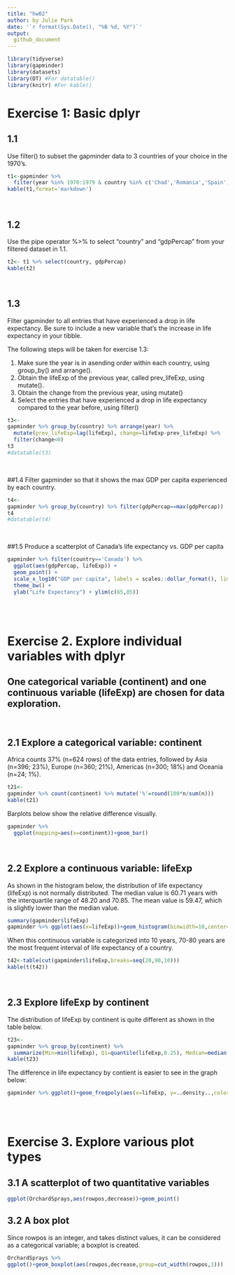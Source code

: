 ```yaml
---
title: "hw02"
author: by Julie Park
date: '`r format(Sys.Date(), "%B %d, %Y")`'
output: 
  github_document
---
```



```r
library(tidyverse)
library(gapminder)
library(datasets)
library(DT) #For datatable()
library(knitr) #For kable()
```

# Exercise 1: Basic dplyr
## 1.1 
Use filter() to subset the gapminder data to 3 countries of your choice in the 1970's.

```r
t1<-gapminder %>% 
  filter(year %in% 1970:1979 & country %in% c('Chad','Romania','Spain'))
kable(t1,format='markdown')
```

<br/>

## 1.2 
Use the pipe operator %>% to select "country" and "gdpPercap" from your filtered dataset in 1.1.

```r
t2<- t1 %>% select(country, gdpPercap)
kable(t2)
```

<br/>

## 1.3 
Filter gapminder to all entries that have experienced a drop in life expectancy. Be sure to include a new variable that's the increase in life expectancy in your tibble. 

The following steps will be taken for exercise 1.3:

1. Make sure the year is in asending order within each country, using group_by() and arrange().
2. Obtain the lifeExp of the previous year, called prev_lifeExp, using mutate().
3. Obtain the change from the previous year, using mutate()
4. Select the entries that have experienced a drop in life expectancy compared to the year before, using filter()
```r
t3<-
gapminder %>% group_by(country) %>% arrange(year) %>% 
  mutate(prev_lifeExp=lag(lifeExp), change=lifeExp-prev_lifeExp) %>% 
  filter(change<0)
t3
#datatable(t3)
```

<br/>

##1.4 
Filter gapminder so that it shows the max GDP per capita experienced by each country.

```r
t4<-
gapminder %>% group_by(country) %>% filter(gdpPercap==max(gdpPercap))
t4
#datatable(t4)
```


</br>

##1.5 
Produce a scatterplot of Canada's life expectancy vs. GDP per capita

```r
gapminder %>% filter(country=='Canada') %>% 
  ggplot(aes(gdpPercap, lifeExp)) +
  geom_point() +
  scale_x_log10("GDP per capita", labels = scales::dollar_format(), limits=c(10000,40000)) +
  theme_bw() +
  ylab("Life Expectancy") + ylim(c(65,85))
```

<br/><br/>

# Exercise 2. Explore individual variables with dplyr
## One categorical variable (continent) and one continuous variable (lifeExp) are chosen for data exploration.
<br/>

## 2.1 Explore a categorical variable: continent
Africa counts 37% (n=624 rows) of the data entries, followed by Asia (n=396; 23%), Europe (n=360; 21%), Americas (n=300; 18%) and Oceania (n=24; 1%).

```r
t21<-
gapminder %>% count(continent) %>% mutate('%'=round(100*n/sum(n))) 
kable(t21)
```

Barplots below show the relative difference visually.
```r
gapminder %>% 
  ggplot(mapping=aes(x=continent))+geom_bar()

```


<br/>

## 2.2 Explore a continuous variable: lifeExp
As shown in the histogram below, the distribution of life expectancy (lifeExp) is not normally distributed.  The median value is 60.71 years with the interquartile range of 48.20 and 70.85.  The mean value is 59.47, which is slightly lower than the median value.  

```r
summary(gapminder$lifeExp)
gapminder %>% ggplot(aes(x=lifeExp))+geom_histogram(binwidth=10,center=0)
```

When this continuous  variable is categorized into 10 years, 70-80 years are the most frequent interval of life expectancy of a country.

```r
t42<-table(cut(gapminder$lifeExp,breaks=seq(20,90,10)))
kable(t(t42))
```

<br/>

## 2.3 Explore lifeExp by continent

The distribution of lifeExp by continent is quite different as shown in the table below.  
```r
t23<-
gapminder %>% group_by(continent) %>% 
  summarize(Min=min(lifeExp), Q1=quantile(lifeExp,0.25), Median=median(lifeExp), Mean=mean(lifeExp), Q3=quantile(lifeExp,0.75), Max=max(lifeExp) )
kable(t23)
```
The difference in life expectancy by contient is easier to see in the graph below:
```r
gapminder %>% ggplot()+geom_freqpoly(aes(x=lifeExp, y=..density..,color=continent), binwidth=10,center=0)
```




<br/><br/>

# Exercise 3. Explore various plot types
## 3.1 A scatterplot of two quantitative variables

```r
ggplot(OrchardSprays,aes(rowpos,decrease))+geom_point()

```

## 3.2 A box plot 
Since rowpos is an integer, and takes distinct values, it can be considered as a categorical variable; a boxplot is created.
```r
OrchardSprays %>% 
ggplot()+geom_boxplot(aes(rowpos,decrease,group=cut_width(rowpos,1)))

```


